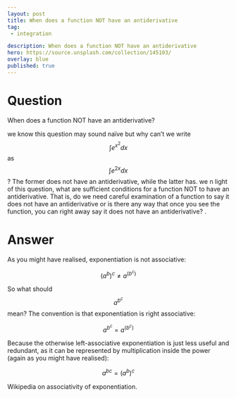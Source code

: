 ---
layout: post
title: When does a function NOT have an antiderivative
tag:
 - integration

description: When does a function NOT have an antiderivative
hero: https://source.unsplash.com/collection/145103/
overlay: blue 
published: true
---

# Question 

When does a function NOT have an antiderivative?

<!--break-->



we  know this question may sound naïve but why can't we write $$\int e^{x^2} dx$$ as $$\int e^{2x} dx$$? The former does not have an antiderivative, while the latter has.
we n light of this question, what are sufficient conditions for a function NOT to have an antiderivative. That is, do we need careful examination of a function to say it does not have an antiderivative or is there any way that once you see the function, you can right away say it does not have an antiderivative?
.

# Answer 


As you might have realised, exponentiation is not associative:

 $$ 
\left(a^b\right)^c \ne a^\left(b^c\right)
 $$ 

So what should $$a^{b^c}$$ mean? The convention is that exponentiation is right associative:

 $$ 
a^{b^c} = a^\left(b^c\right)
 $$ 

Because the otherwise left-associative exponentiation is just less useful and redundant, as it can be represented by multiplication inside the power (again as you might have realised):

 $$ 
a^{bc} = \left(a^b\right)^c
 $$ 

Wikipedia on associativity of exponentiation.

